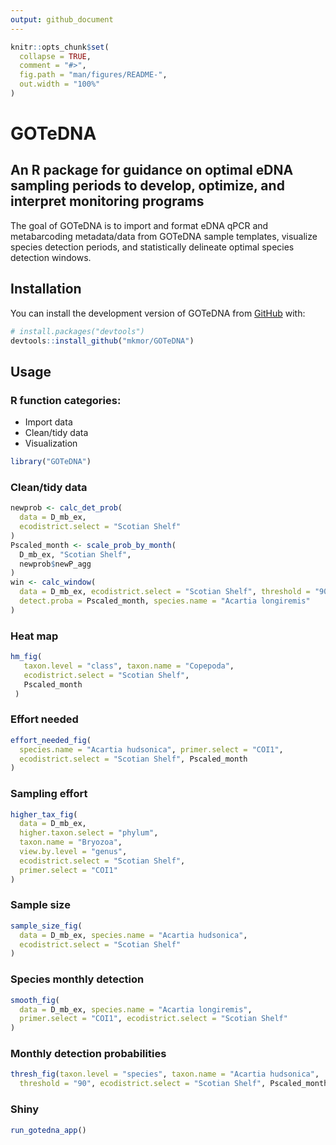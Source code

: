 ```yaml
---
output: github_document
---
```


<!-- README.md is generated from README.Rmd. Please edit that file -->

```r
knitr::opts_chunk$set(
  collapse = TRUE,
  comment = "#>",
  fig.path = "man/figures/README-",
  out.width = "100%"
)
```

# GOTeDNA
## An R package for guidance on optimal eDNA sampling periods to develop, optimize, and interpret monitoring programs

<!-- badges: start -->
<!-- badges: end -->

The goal of GOTeDNA is to import and format eDNA qPCR and metabarcoding metadata/data from GOTeDNA sample templates, visualize species detection periods, and statistically delineate optimal species detection windows.

## Installation

You can install the development version of GOTeDNA from [GitHub](https://github.com/) with:

``` r
# install.packages("devtools")
devtools::install_github("mkmor/GOTeDNA")
```

## Usage


### R function categories:
- Import data
- Clean/tidy data
- Visualization

```R
library("GOTeDNA")
```


### Clean/tidy data

```R
newprob <- calc_det_prob(
  data = D_mb_ex,
  ecodistrict.select = "Scotian Shelf"
)
Pscaled_month <- scale_prob_by_month(
  D_mb_ex, "Scotian Shelf",
  newprob$newP_agg
)
win <- calc_window(
  data = D_mb_ex, ecodistrict.select = "Scotian Shelf", threshold = "90",
  detect.proba = Pscaled_month, species.name = "Acartia longiremis"
)
```


### Heat map 

```R
hm_fig(
   taxon.level = "class", taxon.name = "Copepoda",
   ecodistrict.select = "Scotian Shelf",
   Pscaled_month
 )
```

### Effort needed

```R
effort_needed_fig(
  species.name = "Acartia hudsonica", primer.select = "COI1",
  ecodistrict.select = "Scotian Shelf", Pscaled_month
)
```

### Sampling effort

```R
higher_tax_fig(
  data = D_mb_ex, 
  higher.taxon.select = "phylum", 
  taxon.name = "Bryozoa",
  view.by.level = "genus", 
  ecodistrict.select = "Scotian Shelf", 
  primer.select = "COI1"
)
```

### Sample size 

```R
sample_size_fig(
  data = D_mb_ex, species.name = "Acartia hudsonica",
  ecodistrict.select = "Scotian Shelf"
)
```

### Species monthly detection

```R
smooth_fig(
  data = D_mb_ex, species.name = "Acartia longiremis",
  primer.select = "COI1", ecodistrict.select = "Scotian Shelf"
)
```


### Monthly detection probabilities

```R
thresh_fig(taxon.level = "species", taxon.name = "Acartia hudsonica", 
  threshold = "90", ecodistrict.select = "Scotian Shelf", Pscaled_month)
```


### Shiny 

```R
run_gotedna_app()
```
